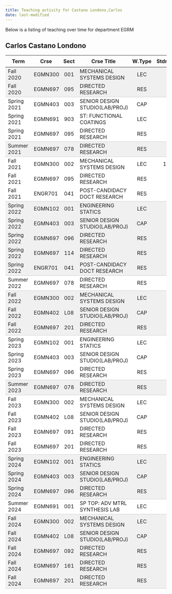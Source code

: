 ```yaml
---
title: Teaching activity for Castano Londono,Carlos
date: last-modified
---
```


Below is a listing of teaching over time for department EGRM


## Carlos Castano Londono

<style type="text/css">
#T_d38fa table {
  width: 100%;
  border-collapse: collapse;
}
#T_d38fa th {
  text-align: center;
  padding: 8px;
}
#T_d38fa td:nth-child(1) {
  padding-right: 10px;
  text-align: left;
}
#T_d38fa td:nth-child(2) {
  padding-right: 5px;
  text-align: left;
}
#T_d38fa  td:nth-child(4) {
  padding-right: 5px;
  text-align: left;
}
#T_d38fa td:nth-child(3) {
  text-align: center;
}
#T_d38fa  td:nth-child(5) {
  text-align: center;
}
#T_d38fa td:nth-child(6) {
  text-align: right;
}
#T_d38fa  td:nth-child(7) {
  text-align: right;
}
#T_d38fa_row0_col0, #T_d38fa_row0_col1, #T_d38fa_row0_col2, #T_d38fa_row0_col3, #T_d38fa_row0_col4, #T_d38fa_row0_col5, #T_d38fa_row0_col6, #T_d38fa_row9_col0, #T_d38fa_row9_col1, #T_d38fa_row9_col2, #T_d38fa_row9_col3, #T_d38fa_row9_col4, #T_d38fa_row9_col5, #T_d38fa_row9_col6, #T_d38fa_row10_col0, #T_d38fa_row10_col1, #T_d38fa_row10_col2, #T_d38fa_row10_col3, #T_d38fa_row10_col4, #T_d38fa_row10_col5, #T_d38fa_row10_col6, #T_d38fa_row11_col0, #T_d38fa_row11_col1, #T_d38fa_row11_col2, #T_d38fa_row11_col3, #T_d38fa_row11_col4, #T_d38fa_row11_col5, #T_d38fa_row11_col6, #T_d38fa_row12_col0, #T_d38fa_row12_col1, #T_d38fa_row12_col2, #T_d38fa_row12_col3, #T_d38fa_row12_col4, #T_d38fa_row12_col5, #T_d38fa_row12_col6, #T_d38fa_row15_col0, #T_d38fa_row15_col1, #T_d38fa_row15_col2, #T_d38fa_row15_col3, #T_d38fa_row15_col4, #T_d38fa_row15_col5, #T_d38fa_row15_col6, #T_d38fa_row16_col0, #T_d38fa_row16_col1, #T_d38fa_row16_col2, #T_d38fa_row16_col3, #T_d38fa_row16_col4, #T_d38fa_row16_col5, #T_d38fa_row16_col6, #T_d38fa_row26_col0, #T_d38fa_row26_col1, #T_d38fa_row26_col2, #T_d38fa_row26_col3, #T_d38fa_row26_col4, #T_d38fa_row26_col5, #T_d38fa_row26_col6, #T_d38fa_row27_col0, #T_d38fa_row27_col1, #T_d38fa_row27_col2, #T_d38fa_row27_col3, #T_d38fa_row27_col4, #T_d38fa_row27_col5, #T_d38fa_row27_col6, #T_d38fa_row30_col0, #T_d38fa_row30_col1, #T_d38fa_row30_col2, #T_d38fa_row30_col3, #T_d38fa_row30_col4, #T_d38fa_row30_col5, #T_d38fa_row30_col6, #T_d38fa_row31_col0, #T_d38fa_row31_col1, #T_d38fa_row31_col2, #T_d38fa_row31_col3, #T_d38fa_row31_col4, #T_d38fa_row31_col5, #T_d38fa_row31_col6, #T_d38fa_row32_col0, #T_d38fa_row32_col1, #T_d38fa_row32_col2, #T_d38fa_row32_col3, #T_d38fa_row32_col4, #T_d38fa_row32_col5, #T_d38fa_row32_col6, #T_d38fa_row33_col0, #T_d38fa_row33_col1, #T_d38fa_row33_col2, #T_d38fa_row33_col3, #T_d38fa_row33_col4, #T_d38fa_row33_col5, #T_d38fa_row33_col6 {
  background-color: #f0f0f0;
  border-bottom: none;
}
#T_d38fa_row1_col0, #T_d38fa_row1_col1, #T_d38fa_row1_col2, #T_d38fa_row1_col3, #T_d38fa_row1_col4, #T_d38fa_row1_col5, #T_d38fa_row1_col6, #T_d38fa_row5_col0, #T_d38fa_row5_col1, #T_d38fa_row5_col2, #T_d38fa_row5_col3, #T_d38fa_row5_col4, #T_d38fa_row5_col5, #T_d38fa_row5_col6, #T_d38fa_row13_col0, #T_d38fa_row13_col1, #T_d38fa_row13_col2, #T_d38fa_row13_col3, #T_d38fa_row13_col4, #T_d38fa_row13_col5, #T_d38fa_row13_col6, #T_d38fa_row17_col0, #T_d38fa_row17_col1, #T_d38fa_row17_col2, #T_d38fa_row17_col3, #T_d38fa_row17_col4, #T_d38fa_row17_col5, #T_d38fa_row17_col6, #T_d38fa_row21_col0, #T_d38fa_row21_col1, #T_d38fa_row21_col2, #T_d38fa_row21_col3, #T_d38fa_row21_col4, #T_d38fa_row21_col5, #T_d38fa_row21_col6, #T_d38fa_row28_col0, #T_d38fa_row28_col1, #T_d38fa_row28_col2, #T_d38fa_row28_col3, #T_d38fa_row28_col4, #T_d38fa_row28_col5, #T_d38fa_row28_col6, #T_d38fa_row34_col0, #T_d38fa_row34_col1, #T_d38fa_row34_col2, #T_d38fa_row34_col3, #T_d38fa_row34_col4, #T_d38fa_row34_col5, #T_d38fa_row34_col6 {
  background-color: #f0f0f0;
  border-bottom: 1px solid #ccc;
}
#T_d38fa_row2_col0, #T_d38fa_row2_col1, #T_d38fa_row2_col2, #T_d38fa_row2_col3, #T_d38fa_row2_col4, #T_d38fa_row2_col5, #T_d38fa_row2_col6, #T_d38fa_row3_col0, #T_d38fa_row3_col1, #T_d38fa_row3_col2, #T_d38fa_row3_col3, #T_d38fa_row3_col4, #T_d38fa_row3_col5, #T_d38fa_row3_col6, #T_d38fa_row6_col0, #T_d38fa_row6_col1, #T_d38fa_row6_col2, #T_d38fa_row6_col3, #T_d38fa_row6_col4, #T_d38fa_row6_col5, #T_d38fa_row6_col6, #T_d38fa_row7_col0, #T_d38fa_row7_col1, #T_d38fa_row7_col2, #T_d38fa_row7_col3, #T_d38fa_row7_col4, #T_d38fa_row7_col5, #T_d38fa_row7_col6, #T_d38fa_row18_col0, #T_d38fa_row18_col1, #T_d38fa_row18_col2, #T_d38fa_row18_col3, #T_d38fa_row18_col4, #T_d38fa_row18_col5, #T_d38fa_row18_col6, #T_d38fa_row19_col0, #T_d38fa_row19_col1, #T_d38fa_row19_col2, #T_d38fa_row19_col3, #T_d38fa_row19_col4, #T_d38fa_row19_col5, #T_d38fa_row19_col6, #T_d38fa_row22_col0, #T_d38fa_row22_col1, #T_d38fa_row22_col2, #T_d38fa_row22_col3, #T_d38fa_row22_col4, #T_d38fa_row22_col5, #T_d38fa_row22_col6, #T_d38fa_row23_col0, #T_d38fa_row23_col1, #T_d38fa_row23_col2, #T_d38fa_row23_col3, #T_d38fa_row23_col4, #T_d38fa_row23_col5, #T_d38fa_row23_col6, #T_d38fa_row24_col0, #T_d38fa_row24_col1, #T_d38fa_row24_col2, #T_d38fa_row24_col3, #T_d38fa_row24_col4, #T_d38fa_row24_col5, #T_d38fa_row24_col6 {
  background-color: #ffffff;
  border-bottom: none;
}
#T_d38fa_row4_col0, #T_d38fa_row4_col1, #T_d38fa_row4_col2, #T_d38fa_row4_col3, #T_d38fa_row4_col4, #T_d38fa_row4_col5, #T_d38fa_row4_col6, #T_d38fa_row8_col0, #T_d38fa_row8_col1, #T_d38fa_row8_col2, #T_d38fa_row8_col3, #T_d38fa_row8_col4, #T_d38fa_row8_col5, #T_d38fa_row8_col6, #T_d38fa_row14_col0, #T_d38fa_row14_col1, #T_d38fa_row14_col2, #T_d38fa_row14_col3, #T_d38fa_row14_col4, #T_d38fa_row14_col5, #T_d38fa_row14_col6, #T_d38fa_row20_col0, #T_d38fa_row20_col1, #T_d38fa_row20_col2, #T_d38fa_row20_col3, #T_d38fa_row20_col4, #T_d38fa_row20_col5, #T_d38fa_row20_col6, #T_d38fa_row25_col0, #T_d38fa_row25_col1, #T_d38fa_row25_col2, #T_d38fa_row25_col3, #T_d38fa_row25_col4, #T_d38fa_row25_col5, #T_d38fa_row25_col6, #T_d38fa_row29_col0, #T_d38fa_row29_col1, #T_d38fa_row29_col2, #T_d38fa_row29_col3, #T_d38fa_row29_col4, #T_d38fa_row29_col5, #T_d38fa_row29_col6 {
  background-color: #ffffff;
  border-bottom: 1px solid #ccc;
}
</style>
<table id="T_d38fa">
  <thead>
    <tr>
      <th id="T_d38fa_level0_col0" class="col_heading level0 col0" >Term</th>
      <th id="T_d38fa_level0_col1" class="col_heading level0 col1" >Crse</th>
      <th id="T_d38fa_level0_col2" class="col_heading level0 col2" >Sect</th>
      <th id="T_d38fa_level0_col3" class="col_heading level0 col3" >Crse Title</th>
      <th id="T_d38fa_level0_col4" class="col_heading level0 col4" >W.Type</th>
      <th id="T_d38fa_level0_col5" class="col_heading level0 col5" >Stdnts</th>
      <th id="T_d38fa_level0_col6" class="col_heading level0 col6" >Hours</th>
    </tr>
  </thead>
  <tbody>
    <tr>
      <td id="T_d38fa_row0_col0" class="data row0 col0" >Fall 2020</td>
      <td id="T_d38fa_row0_col1" class="data row0 col1" >EGMN300</td>
      <td id="T_d38fa_row0_col2" class="data row0 col2" >001</td>
      <td id="T_d38fa_row0_col3" class="data row0 col3" >MECHANICAL SYSTEMS DESIGN</td>
      <td id="T_d38fa_row0_col4" class="data row0 col4" >LEC</td>
      <td id="T_d38fa_row0_col5" class="data row0 col5" >87</td>
      <td id="T_d38fa_row0_col6" class="data row0 col6" >261</td>
    </tr>
    <tr>
      <td id="T_d38fa_row1_col0" class="data row1 col0" >Fall 2020</td>
      <td id="T_d38fa_row1_col1" class="data row1 col1" >EGMN697</td>
      <td id="T_d38fa_row1_col2" class="data row1 col2" >095</td>
      <td id="T_d38fa_row1_col3" class="data row1 col3" >DIRECTED RESEARCH</td>
      <td id="T_d38fa_row1_col4" class="data row1 col4" >RES</td>
      <td id="T_d38fa_row1_col5" class="data row1 col5" >1</td>
      <td id="T_d38fa_row1_col6" class="data row1 col6" >9</td>
    </tr>
    <tr>
      <td id="T_d38fa_row2_col0" class="data row2 col0" >Spring 2021</td>
      <td id="T_d38fa_row2_col1" class="data row2 col1" >EGMN403</td>
      <td id="T_d38fa_row2_col2" class="data row2 col2" >003</td>
      <td id="T_d38fa_row2_col3" class="data row2 col3" >SENIOR DESIGN STUDIO(LAB/PROJ)</td>
      <td id="T_d38fa_row2_col4" class="data row2 col4" >CAP</td>
      <td id="T_d38fa_row2_col5" class="data row2 col5" >4</td>
      <td id="T_d38fa_row2_col6" class="data row2 col6" >8</td>
    </tr>
    <tr>
      <td id="T_d38fa_row3_col0" class="data row3 col0" >Spring 2021</td>
      <td id="T_d38fa_row3_col1" class="data row3 col1" >EGMN691</td>
      <td id="T_d38fa_row3_col2" class="data row3 col2" >903</td>
      <td id="T_d38fa_row3_col3" class="data row3 col3" >ST: FUNCTIONAL COATINGS</td>
      <td id="T_d38fa_row3_col4" class="data row3 col4" >LEC</td>
      <td id="T_d38fa_row3_col5" class="data row3 col5" >36</td>
      <td id="T_d38fa_row3_col6" class="data row3 col6" >108</td>
    </tr>
    <tr>
      <td id="T_d38fa_row4_col0" class="data row4 col0" >Spring 2021</td>
      <td id="T_d38fa_row4_col1" class="data row4 col1" >EGMN697</td>
      <td id="T_d38fa_row4_col2" class="data row4 col2" >095</td>
      <td id="T_d38fa_row4_col3" class="data row4 col3" >DIRECTED RESEARCH</td>
      <td id="T_d38fa_row4_col4" class="data row4 col4" >RES</td>
      <td id="T_d38fa_row4_col5" class="data row4 col5" >1</td>
      <td id="T_d38fa_row4_col6" class="data row4 col6" >9</td>
    </tr>
    <tr>
      <td id="T_d38fa_row5_col0" class="data row5 col0" >Summer 2021</td>
      <td id="T_d38fa_row5_col1" class="data row5 col1" >EGMN697</td>
      <td id="T_d38fa_row5_col2" class="data row5 col2" >078</td>
      <td id="T_d38fa_row5_col3" class="data row5 col3" >DIRECTED RESEARCH</td>
      <td id="T_d38fa_row5_col4" class="data row5 col4" >RES</td>
      <td id="T_d38fa_row5_col5" class="data row5 col5" >1</td>
      <td id="T_d38fa_row5_col6" class="data row5 col6" >3</td>
    </tr>
    <tr>
      <td id="T_d38fa_row6_col0" class="data row6 col0" >Fall 2021</td>
      <td id="T_d38fa_row6_col1" class="data row6 col1" >EGMN300</td>
      <td id="T_d38fa_row6_col2" class="data row6 col2" >002</td>
      <td id="T_d38fa_row6_col3" class="data row6 col3" >MECHANICAL SYSTEMS DESIGN</td>
      <td id="T_d38fa_row6_col4" class="data row6 col4" >LEC</td>
      <td id="T_d38fa_row6_col5" class="data row6 col5" >100</td>
      <td id="T_d38fa_row6_col6" class="data row6 col6" >300</td>
    </tr>
    <tr>
      <td id="T_d38fa_row7_col0" class="data row7 col0" >Fall 2021</td>
      <td id="T_d38fa_row7_col1" class="data row7 col1" >EGMN697</td>
      <td id="T_d38fa_row7_col2" class="data row7 col2" >095</td>
      <td id="T_d38fa_row7_col3" class="data row7 col3" >DIRECTED RESEARCH</td>
      <td id="T_d38fa_row7_col4" class="data row7 col4" >RES</td>
      <td id="T_d38fa_row7_col5" class="data row7 col5" >1</td>
      <td id="T_d38fa_row7_col6" class="data row7 col6" >9</td>
    </tr>
    <tr>
      <td id="T_d38fa_row8_col0" class="data row8 col0" >Fall 2021</td>
      <td id="T_d38fa_row8_col1" class="data row8 col1" >ENGR701</td>
      <td id="T_d38fa_row8_col2" class="data row8 col2" >041</td>
      <td id="T_d38fa_row8_col3" class="data row8 col3" >POST-CANDIDACY DOCT RESEARCH</td>
      <td id="T_d38fa_row8_col4" class="data row8 col4" >RES</td>
      <td id="T_d38fa_row8_col5" class="data row8 col5" >1</td>
      <td id="T_d38fa_row8_col6" class="data row8 col6" >9</td>
    </tr>
    <tr>
      <td id="T_d38fa_row9_col0" class="data row9 col0" >Spring 2022</td>
      <td id="T_d38fa_row9_col1" class="data row9 col1" >EGMN102</td>
      <td id="T_d38fa_row9_col2" class="data row9 col2" >001</td>
      <td id="T_d38fa_row9_col3" class="data row9 col3" >ENGINEERING STATICS</td>
      <td id="T_d38fa_row9_col4" class="data row9 col4" >LEC</td>
      <td id="T_d38fa_row9_col5" class="data row9 col5" >9</td>
      <td id="T_d38fa_row9_col6" class="data row9 col6" >27</td>
    </tr>
    <tr>
      <td id="T_d38fa_row10_col0" class="data row10 col0" >Spring 2022</td>
      <td id="T_d38fa_row10_col1" class="data row10 col1" >EGMN403</td>
      <td id="T_d38fa_row10_col2" class="data row10 col2" >003</td>
      <td id="T_d38fa_row10_col3" class="data row10 col3" >SENIOR DESIGN STUDIO(LAB/PROJ)</td>
      <td id="T_d38fa_row10_col4" class="data row10 col4" >CAP</td>
      <td id="T_d38fa_row10_col5" class="data row10 col5" >1</td>
      <td id="T_d38fa_row10_col6" class="data row10 col6" >2</td>
    </tr>
    <tr>
      <td id="T_d38fa_row11_col0" class="data row11 col0" >Spring 2022</td>
      <td id="T_d38fa_row11_col1" class="data row11 col1" >EGMN697</td>
      <td id="T_d38fa_row11_col2" class="data row11 col2" >096</td>
      <td id="T_d38fa_row11_col3" class="data row11 col3" >DIRECTED RESEARCH</td>
      <td id="T_d38fa_row11_col4" class="data row11 col4" >RES</td>
      <td id="T_d38fa_row11_col5" class="data row11 col5" >1</td>
      <td id="T_d38fa_row11_col6" class="data row11 col6" >6</td>
    </tr>
    <tr>
      <td id="T_d38fa_row12_col0" class="data row12 col0" >Spring 2022</td>
      <td id="T_d38fa_row12_col1" class="data row12 col1" >EGMN697</td>
      <td id="T_d38fa_row12_col2" class="data row12 col2" >114</td>
      <td id="T_d38fa_row12_col3" class="data row12 col3" >DIRECTED RESEARCH</td>
      <td id="T_d38fa_row12_col4" class="data row12 col4" >RES</td>
      <td id="T_d38fa_row12_col5" class="data row12 col5" >1</td>
      <td id="T_d38fa_row12_col6" class="data row12 col6" >1</td>
    </tr>
    <tr>
      <td id="T_d38fa_row13_col0" class="data row13 col0" >Spring 2022</td>
      <td id="T_d38fa_row13_col1" class="data row13 col1" >ENGR701</td>
      <td id="T_d38fa_row13_col2" class="data row13 col2" >041</td>
      <td id="T_d38fa_row13_col3" class="data row13 col3" >POST-CANDIDACY DOCT RESEARCH</td>
      <td id="T_d38fa_row13_col4" class="data row13 col4" >RES</td>
      <td id="T_d38fa_row13_col5" class="data row13 col5" >1</td>
      <td id="T_d38fa_row13_col6" class="data row13 col6" >9</td>
    </tr>
    <tr>
      <td id="T_d38fa_row14_col0" class="data row14 col0" >Summer 2022</td>
      <td id="T_d38fa_row14_col1" class="data row14 col1" >EGMN697</td>
      <td id="T_d38fa_row14_col2" class="data row14 col2" >078</td>
      <td id="T_d38fa_row14_col3" class="data row14 col3" >DIRECTED RESEARCH</td>
      <td id="T_d38fa_row14_col4" class="data row14 col4" >RES</td>
      <td id="T_d38fa_row14_col5" class="data row14 col5" >2</td>
      <td id="T_d38fa_row14_col6" class="data row14 col6" >6</td>
    </tr>
    <tr>
      <td id="T_d38fa_row15_col0" class="data row15 col0" >Fall 2022</td>
      <td id="T_d38fa_row15_col1" class="data row15 col1" >EGMN300</td>
      <td id="T_d38fa_row15_col2" class="data row15 col2" >002</td>
      <td id="T_d38fa_row15_col3" class="data row15 col3" >MECHANICAL SYSTEMS DESIGN</td>
      <td id="T_d38fa_row15_col4" class="data row15 col4" >LEC</td>
      <td id="T_d38fa_row15_col5" class="data row15 col5" >87</td>
      <td id="T_d38fa_row15_col6" class="data row15 col6" >261</td>
    </tr>
    <tr>
      <td id="T_d38fa_row16_col0" class="data row16 col0" >Fall 2022</td>
      <td id="T_d38fa_row16_col1" class="data row16 col1" >EGMN402</td>
      <td id="T_d38fa_row16_col2" class="data row16 col2" >L08</td>
      <td id="T_d38fa_row16_col3" class="data row16 col3" >SENIOR DESIGN STUDIO(LAB/PROJ)</td>
      <td id="T_d38fa_row16_col4" class="data row16 col4" >CAP</td>
      <td id="T_d38fa_row16_col5" class="data row16 col5" >4</td>
      <td id="T_d38fa_row16_col6" class="data row16 col6" >8</td>
    </tr>
    <tr>
      <td id="T_d38fa_row17_col0" class="data row17 col0" >Fall 2022</td>
      <td id="T_d38fa_row17_col1" class="data row17 col1" >EGMN697</td>
      <td id="T_d38fa_row17_col2" class="data row17 col2" >201</td>
      <td id="T_d38fa_row17_col3" class="data row17 col3" >DIRECTED RESEARCH</td>
      <td id="T_d38fa_row17_col4" class="data row17 col4" >RES</td>
      <td id="T_d38fa_row17_col5" class="data row17 col5" >1</td>
      <td id="T_d38fa_row17_col6" class="data row17 col6" >6</td>
    </tr>
    <tr>
      <td id="T_d38fa_row18_col0" class="data row18 col0" >Spring 2023</td>
      <td id="T_d38fa_row18_col1" class="data row18 col1" >EGMN102</td>
      <td id="T_d38fa_row18_col2" class="data row18 col2" >001</td>
      <td id="T_d38fa_row18_col3" class="data row18 col3" >ENGINEERING STATICS</td>
      <td id="T_d38fa_row18_col4" class="data row18 col4" >LEC</td>
      <td id="T_d38fa_row18_col5" class="data row18 col5" >48</td>
      <td id="T_d38fa_row18_col6" class="data row18 col6" >144</td>
    </tr>
    <tr>
      <td id="T_d38fa_row19_col0" class="data row19 col0" >Spring 2023</td>
      <td id="T_d38fa_row19_col1" class="data row19 col1" >EGMN403</td>
      <td id="T_d38fa_row19_col2" class="data row19 col2" >003</td>
      <td id="T_d38fa_row19_col3" class="data row19 col3" >SENIOR DESIGN STUDIO(LAB/PROJ)</td>
      <td id="T_d38fa_row19_col4" class="data row19 col4" >CAP</td>
      <td id="T_d38fa_row19_col5" class="data row19 col5" >4</td>
      <td id="T_d38fa_row19_col6" class="data row19 col6" >8</td>
    </tr>
    <tr>
      <td id="T_d38fa_row20_col0" class="data row20 col0" >Spring 2023</td>
      <td id="T_d38fa_row20_col1" class="data row20 col1" >EGMN697</td>
      <td id="T_d38fa_row20_col2" class="data row20 col2" >096</td>
      <td id="T_d38fa_row20_col3" class="data row20 col3" >DIRECTED RESEARCH</td>
      <td id="T_d38fa_row20_col4" class="data row20 col4" >RES</td>
      <td id="T_d38fa_row20_col5" class="data row20 col5" >1</td>
      <td id="T_d38fa_row20_col6" class="data row20 col6" >6</td>
    </tr>
    <tr>
      <td id="T_d38fa_row21_col0" class="data row21 col0" >Summer 2023</td>
      <td id="T_d38fa_row21_col1" class="data row21 col1" >EGMN697</td>
      <td id="T_d38fa_row21_col2" class="data row21 col2" >078</td>
      <td id="T_d38fa_row21_col3" class="data row21 col3" >DIRECTED RESEARCH</td>
      <td id="T_d38fa_row21_col4" class="data row21 col4" >RES</td>
      <td id="T_d38fa_row21_col5" class="data row21 col5" >1</td>
      <td id="T_d38fa_row21_col6" class="data row21 col6" >3</td>
    </tr>
    <tr>
      <td id="T_d38fa_row22_col0" class="data row22 col0" >Fall 2023</td>
      <td id="T_d38fa_row22_col1" class="data row22 col1" >EGMN300</td>
      <td id="T_d38fa_row22_col2" class="data row22 col2" >002</td>
      <td id="T_d38fa_row22_col3" class="data row22 col3" >MECHANICAL SYSTEMS DESIGN</td>
      <td id="T_d38fa_row22_col4" class="data row22 col4" >LEC</td>
      <td id="T_d38fa_row22_col5" class="data row22 col5" >93</td>
      <td id="T_d38fa_row22_col6" class="data row22 col6" >279</td>
    </tr>
    <tr>
      <td id="T_d38fa_row23_col0" class="data row23 col0" >Fall 2023</td>
      <td id="T_d38fa_row23_col1" class="data row23 col1" >EGMN402</td>
      <td id="T_d38fa_row23_col2" class="data row23 col2" >L08</td>
      <td id="T_d38fa_row23_col3" class="data row23 col3" >SENIOR DESIGN STUDIO(LAB/PROJ)</td>
      <td id="T_d38fa_row23_col4" class="data row23 col4" >CAP</td>
      <td id="T_d38fa_row23_col5" class="data row23 col5" >2</td>
      <td id="T_d38fa_row23_col6" class="data row23 col6" >4</td>
    </tr>
    <tr>
      <td id="T_d38fa_row24_col0" class="data row24 col0" >Fall 2023</td>
      <td id="T_d38fa_row24_col1" class="data row24 col1" >EGMN697</td>
      <td id="T_d38fa_row24_col2" class="data row24 col2" >091</td>
      <td id="T_d38fa_row24_col3" class="data row24 col3" >DIRECTED RESEARCH</td>
      <td id="T_d38fa_row24_col4" class="data row24 col4" >RES</td>
      <td id="T_d38fa_row24_col5" class="data row24 col5" >1</td>
      <td id="T_d38fa_row24_col6" class="data row24 col6" >1</td>
    </tr>
    <tr>
      <td id="T_d38fa_row25_col0" class="data row25 col0" >Fall 2023</td>
      <td id="T_d38fa_row25_col1" class="data row25 col1" >EGMN697</td>
      <td id="T_d38fa_row25_col2" class="data row25 col2" >201</td>
      <td id="T_d38fa_row25_col3" class="data row25 col3" >DIRECTED RESEARCH</td>
      <td id="T_d38fa_row25_col4" class="data row25 col4" >RES</td>
      <td id="T_d38fa_row25_col5" class="data row25 col5" >1</td>
      <td id="T_d38fa_row25_col6" class="data row25 col6" >6</td>
    </tr>
    <tr>
      <td id="T_d38fa_row26_col0" class="data row26 col0" >Spring 2024</td>
      <td id="T_d38fa_row26_col1" class="data row26 col1" >EGMN102</td>
      <td id="T_d38fa_row26_col2" class="data row26 col2" >001</td>
      <td id="T_d38fa_row26_col3" class="data row26 col3" >ENGINEERING STATICS</td>
      <td id="T_d38fa_row26_col4" class="data row26 col4" >LEC</td>
      <td id="T_d38fa_row26_col5" class="data row26 col5" >48</td>
      <td id="T_d38fa_row26_col6" class="data row26 col6" >144</td>
    </tr>
    <tr>
      <td id="T_d38fa_row27_col0" class="data row27 col0" >Spring 2024</td>
      <td id="T_d38fa_row27_col1" class="data row27 col1" >EGMN403</td>
      <td id="T_d38fa_row27_col2" class="data row27 col2" >003</td>
      <td id="T_d38fa_row27_col3" class="data row27 col3" >SENIOR DESIGN STUDIO(LAB/PROJ)</td>
      <td id="T_d38fa_row27_col4" class="data row27 col4" >CAP</td>
      <td id="T_d38fa_row27_col5" class="data row27 col5" >3</td>
      <td id="T_d38fa_row27_col6" class="data row27 col6" >6</td>
    </tr>
    <tr>
      <td id="T_d38fa_row28_col0" class="data row28 col0" >Spring 2024</td>
      <td id="T_d38fa_row28_col1" class="data row28 col1" >EGMN697</td>
      <td id="T_d38fa_row28_col2" class="data row28 col2" >096</td>
      <td id="T_d38fa_row28_col3" class="data row28 col3" >DIRECTED RESEARCH</td>
      <td id="T_d38fa_row28_col4" class="data row28 col4" >RES</td>
      <td id="T_d38fa_row28_col5" class="data row28 col5" >1</td>
      <td id="T_d38fa_row28_col6" class="data row28 col6" >6</td>
    </tr>
    <tr>
      <td id="T_d38fa_row29_col0" class="data row29 col0" >Summer 2024</td>
      <td id="T_d38fa_row29_col1" class="data row29 col1" >EGMN691</td>
      <td id="T_d38fa_row29_col2" class="data row29 col2" >001</td>
      <td id="T_d38fa_row29_col3" class="data row29 col3" >SP TOP: ADV MTRL SYNTHESIS LAB</td>
      <td id="T_d38fa_row29_col4" class="data row29 col4" >LEC</td>
      <td id="T_d38fa_row29_col5" class="data row29 col5" >9</td>
      <td id="T_d38fa_row29_col6" class="data row29 col6" >27</td>
    </tr>
    <tr>
      <td id="T_d38fa_row30_col0" class="data row30 col0" >Fall 2024</td>
      <td id="T_d38fa_row30_col1" class="data row30 col1" >EGMN300</td>
      <td id="T_d38fa_row30_col2" class="data row30 col2" >002</td>
      <td id="T_d38fa_row30_col3" class="data row30 col3" >MECHANICAL SYSTEMS DESIGN</td>
      <td id="T_d38fa_row30_col4" class="data row30 col4" >LEC</td>
      <td id="T_d38fa_row30_col5" class="data row30 col5" >98</td>
      <td id="T_d38fa_row30_col6" class="data row30 col6" >294</td>
    </tr>
    <tr>
      <td id="T_d38fa_row31_col0" class="data row31 col0" >Fall 2024</td>
      <td id="T_d38fa_row31_col1" class="data row31 col1" >EGMN402</td>
      <td id="T_d38fa_row31_col2" class="data row31 col2" >L08</td>
      <td id="T_d38fa_row31_col3" class="data row31 col3" >SENIOR DESIGN STUDIO(LAB/PROJ)</td>
      <td id="T_d38fa_row31_col4" class="data row31 col4" >CAP</td>
      <td id="T_d38fa_row31_col5" class="data row31 col5" >3</td>
      <td id="T_d38fa_row31_col6" class="data row31 col6" >6</td>
    </tr>
    <tr>
      <td id="T_d38fa_row32_col0" class="data row32 col0" >Fall 2024</td>
      <td id="T_d38fa_row32_col1" class="data row32 col1" >EGMN697</td>
      <td id="T_d38fa_row32_col2" class="data row32 col2" >092</td>
      <td id="T_d38fa_row32_col3" class="data row32 col3" >DIRECTED RESEARCH</td>
      <td id="T_d38fa_row32_col4" class="data row32 col4" >RES</td>
      <td id="T_d38fa_row32_col5" class="data row32 col5" >1</td>
      <td id="T_d38fa_row32_col6" class="data row32 col6" >3</td>
    </tr>
    <tr>
      <td id="T_d38fa_row33_col0" class="data row33 col0" >Fall 2024</td>
      <td id="T_d38fa_row33_col1" class="data row33 col1" >EGMN697</td>
      <td id="T_d38fa_row33_col2" class="data row33 col2" >161</td>
      <td id="T_d38fa_row33_col3" class="data row33 col3" >DIRECTED RESEARCH</td>
      <td id="T_d38fa_row33_col4" class="data row33 col4" >RES</td>
      <td id="T_d38fa_row33_col5" class="data row33 col5" >1</td>
      <td id="T_d38fa_row33_col6" class="data row33 col6" >9</td>
    </tr>
    <tr>
      <td id="T_d38fa_row34_col0" class="data row34 col0" >Fall 2024</td>
      <td id="T_d38fa_row34_col1" class="data row34 col1" >EGMN697</td>
      <td id="T_d38fa_row34_col2" class="data row34 col2" >201</td>
      <td id="T_d38fa_row34_col3" class="data row34 col3" >DIRECTED RESEARCH</td>
      <td id="T_d38fa_row34_col4" class="data row34 col4" >RES</td>
      <td id="T_d38fa_row34_col5" class="data row34 col5" >1</td>
      <td id="T_d38fa_row34_col6" class="data row34 col6" >6</td>
    </tr>
  </tbody>
</table>



